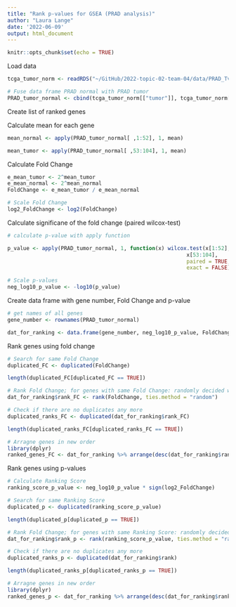 ```yaml
---
title: "Rank p-values for GSEA (PRAD analysis)"
author: "Laura Lange"
date: '2022-06-09'
output: html_document
---
```


```r
knitr::opts_chunk$set(echo = TRUE)
```

Load data

```r
tcga_tumor_norm <- readRDS("~/GitHub/2022-topic-02-team-04/data/PRAD_TvsN.rds")

# Fuse data frame PRAD normal with PRAD tumor
PRAD_tumor_normal <- cbind(tcga_tumor_norm[["tumor"]], tcga_tumor_norm[["normal"]])
```

Create list of ranked genes 

Calculate mean for each gene 
```r
mean_normal <- apply(PRAD_tumor_normal[ ,1:52], 1, mean)

mean_tumor <- apply(PRAD_tumor_normal[ ,53:104], 1, mean)
```

Calculate Fold Change
```r
e_mean_tumor <- 2^mean_tumor
e_mean_normal <- 2^mean_normal
FoldChange <- e_mean_tumor / e_mean_normal

# Scale Fold Change 
log2_FoldChange <- log2(FoldChange)
```

Calculate significane of the fold change (paired wilcox-test)
```r
# calculate p-value with apply function 

p_value <- apply(PRAD_tumor_normal, 1, function(x) wilcox.test(x[1:52], 
                                                         x[53:104], 
                                                         paired = TRUE,
                                                         exact = FALSE)$p.value)

# Scale p-values 
neg_log10_p_value <- -log10(p_value)
```

Create data frame with gene number, Fold Change and p-value
```r
# get names of all genes 
gene_number <- rownames(PRAD_tumor_normal)

dat_for_ranking <- data.frame(gene_number, neg_log10_p_value, FoldChange)
```

Rank genes using fold change 
```r
# Search for same Fold Change
duplicated_FC <- duplicated(FoldChange)

length(duplicated_FC[duplicated_FC == TRUE])

# Rank Fold Change; for genes with same Fold Change: randomly decided which gets higher number 
dat_for_ranking$rank_FC <- rank(FoldChange, ties.method = "random")

# Check if there are no duplicates any more 
duplicated_ranks_FC <- duplicated(dat_for_ranking$rank_FC)

length(duplicated_ranks_FC[duplicated_ranks_FC == TRUE])

# Arragne genes in new order 
library(dplyr)
ranked_genes_FC <- dat_for_ranking %>% arrange(desc(dat_for_ranking$rank_FC))
```

Rank genes using p-values 
```r
# Calculate Ranking Score
ranking_score_p_value <- neg_log10_p_value * sign(log2_FoldChange)

# Search for same Ranking Score 
duplicated_p <- duplicated(ranking_score_p_value)

length(duplicated_p[duplicated_p == TRUE])

# Rank Fold Change; for genes with same Ranking Score: randomly decided which gets higher number 
dat_for_ranking$rank_p <- rank(ranking_score_p_value, ties.method = "random")

# Check if there are no duplicates any more 
duplicated_ranks_p <- duplicated(dat_for_ranking$rank)

length(duplicated_ranks_p[duplicated_ranks_p == TRUE])

# Arragne genes in new order 
library(dplyr)
ranked_genes_p <- dat_for_ranking %>% arrange(desc(dat_for_ranking$rank_p))
```

